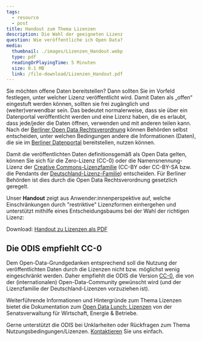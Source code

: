 ```yaml
---
tags:
  - resource
  - post
title: Handout zum Thema Lizenzen
description: Die Wahl der geeigneten Lizenz 
question: Wie veröffentliche ich Open Data?
media:
  thumbnail: ./images/Lizenzen_Handout.webp
  type: pdf
  readingOrPlayingTime: 5 Minuten
  size: 0.1 MB
  link: /file-download/Lizenzen_Handout.pdf
---
```


Sie möchten offene Daten bereitstellen? Dann sollten Sie im Vorfeld festlegen, unter welcher Lizenz veröffentlicht wird. Damit Daten als „offen“ eingestuft werden können, sollten sie frei zugänglich und (weiter)verwendbar sein. Das bedeutet normalerweise, dass sie über ein Datenportal veröffentlicht werden und eine Lizenz haben, die es erlaubt, dass jede/jeder die Daten öffnen, verwenden und mit anderen teilen kann. Nach der <a href="https://www.berlin.de/sen/justiz/service/gesetze-und-verordnungen/2020/ausgabe-nr-35-vom-24-7-2020-s-617-632.pdf" target="blank">Berliner Open Data Rechtsverordnung</a> können Behörden selbst entscheiden, unter welchen Bedingungen andere die Informationen (Daten), die sie im <a href="https://daten.berlin.de/" target="blank">Berliner Datenportal</a> bereitstellen, nutzen können. 

Damit die veröffentlichten Daten definitionsgemäß als Open Data gelten, können Sie sich für die Zero-Lizenz (CC-0) oder die Namensnennung-Lizenz der <a href="https://creativecommons.org/licenses/?lang=de" target="blank">Creative Commons-Lizenzfamilie</a> (CC-BY oder CC-BY-SA bzw. die Pendants der <a href="https://www.govdata.de/lizenzen" target="blank">Deutschland-Lizenz-Familie</a>) entscheiden. Für Berliner Behörden ist dies durch die Open Data Rechtsverordnung gesetzlich geregelt. 

Unser **Handout** zeigt aus Anwender:innenperspektive auf, welche Einschränkungen durch "restriktive" Lizenzformen einhergehen und unterstützt  mithilfe eines Entscheidungsbaums bei der Wahl der richtigen Lizenz:

<PdfEmbed
  filePath="/file-download/Lizenzen_Handout.pdf"
  downloadLinkText="Download Handout"
  mediaMetadata={frontmatter.media}
/>

Download: [Handout zu Lizenzen als PDF](/file-download/Lizenzen_Handout.pdf)


## Die ODIS empfiehlt CC-0

Dem Open-Data-Grundgedanken entsprechend soll die Nutzung der veröffentlichten Daten durch die Lizenzen nicht bzw. möglichst wenig eingeschränkt werden. Daher empfiehlt die ODIS die Version <a href="https://creativecommons.org/publicdomain/zero/1.0/deed.de" target="blank">CC-0</a>, die von der (internationalen) Open-Data-Community gewünscht wird (und der Lizenzfamilie der Deutschland-Lizenzen vorzuziehen ist). 

Weiterführende Informationen und Hintergründe zum Thema Lizenzen bietet die Dokumentation zum <a href="https://www.berlin.de/sen/wirtschaft/digitalisierung/open-data/veranstaltungen/artikel.1184326.php" target="blank">Open Data Lunch: Lizenzen</a> von der Senatsverwaltung für Wirtschaft,
Energie & Betriebe. 


Gerne unterstützt die ODIS bei Unklarheiten oder Rückfragen zum Thema Nutzungsbedingungen/Lizenzen.
[Kontaktieren](/contact) Sie uns einfach.
